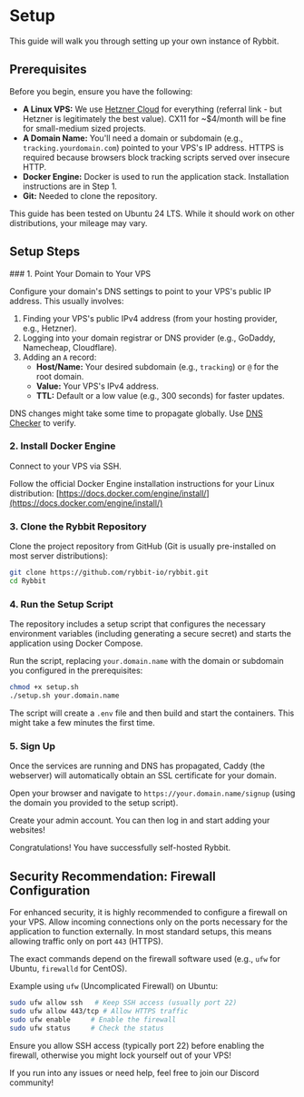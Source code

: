 
# Setup

This guide will walk you through setting up your own instance of Rybbit.

## Prerequisites

Before you begin, ensure you have the following:

-   **A Linux VPS:** We use [Hetzner Cloud](https://hetzner.cloud/?ref=QEdVqVpTLBDP) for everything (referral link - but Hetzner is legitimately the best value). CX11 for ~$4/month will be fine for small-medium sized projects.
-   **A Domain Name:** You'll need a domain or subdomain (e.g., `tracking.yourdomain.com`) pointed to your VPS's IP address. HTTPS is required because browsers block tracking scripts served over insecure HTTP.
-   **Docker Engine:** Docker is used to run the application stack. Installation instructions are in Step 1.
-   **Git:** Needed to clone the repository.

<Callout type="info">
  This guide has been tested on Ubuntu 24 LTS. While it should work on other distributions, your mileage may vary.
</Callout>

## Setup Steps

<Steps>
### 1. Point Your Domain to Your VPS

Configure your domain's DNS settings to point to your VPS's public IP address. This usually involves:

1.  Finding your VPS's public IPv4 address (from your hosting provider, e.g., Hetzner).
2.  Logging into your domain registrar or DNS provider (e.g., GoDaddy, Namecheap, Cloudflare).
3.  Adding an `A` record:
    *   **Host/Name:** Your desired subdomain (e.g., `tracking`) or `@` for the root domain.
    *   **Value:** Your VPS's IPv4 address.
    *   **TTL:** Default or a low value (e.g., 300 seconds) for faster updates.

DNS changes might take some time to propagate globally. Use [DNS Checker](https://dnschecker.org/) to verify.

### 2. Install Docker Engine

Connect to your VPS via SSH.

Follow the official Docker Engine installation instructions for your Linux distribution:
[https://docs.docker.com/engine/install/](https://docs.docker.com/engine/install/)

### 3. Clone the Rybbit Repository

Clone the project repository from GitHub (Git is usually pre-installed on most server distributions):
```bash
git clone https://github.com/rybbit-io/rybbit.git
cd Rybbit
```

### 4. Run the Setup Script

The repository includes a setup script that configures the necessary environment variables (including generating a secure secret) and starts the application using Docker Compose.

Run the script, replacing `your.domain.name` with the domain or subdomain you configured in the prerequisites:
```bash
chmod +x setup.sh
./setup.sh your.domain.name
```

The script will create a `.env` file and then build and start the containers. This might take a few minutes the first time.

### 5. Sign Up

Once the services are running and DNS has propagated, Caddy (the webserver) will automatically obtain an SSL certificate for your domain.

Open your browser and navigate to `https://your.domain.name/signup` (using the domain you provided to the setup script).

Create your admin account. You can then log in and start adding your websites!

</Steps>

Congratulations! You have successfully self-hosted Rybbit.

## Security Recommendation: Firewall Configuration

For enhanced security, it is highly recommended to configure a firewall on your VPS. Allow incoming connections only on the ports necessary for the application to function externally. In most standard setups, this means allowing traffic only on port `443` (HTTPS).

The exact commands depend on the firewall software used (e.g., `ufw` for Ubuntu, `firewalld` for CentOS).

Example using `ufw` (Uncomplicated Firewall) on Ubuntu:
```bash
sudo ufw allow ssh   # Keep SSH access (usually port 22)
sudo ufw allow 443/tcp # Allow HTTPS traffic
sudo ufw enable     # Enable the firewall
sudo ufw status     # Check the status
```

<Callout type="warning">
Ensure you allow SSH access (typically port 22) before enabling the firewall, otherwise you might lock yourself out of your VPS!
</Callout>

If you run into any issues or need help, feel free to join our Discord community!
